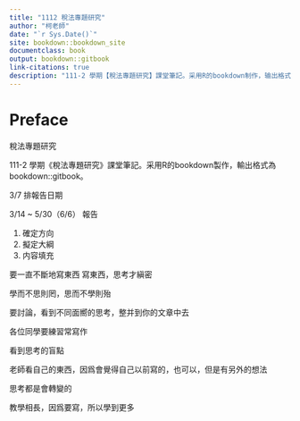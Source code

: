 ```yaml
---
title: "1112 稅法專題研究"
author: "柯老師"
date: "`r Sys.Date()`"
site: bookdown::bookdown_site
documentclass: book
output: bookdown::gitbook
link-citations: true
description: "111-2 學期【稅法專題研究】課堂筆記。采用R的bookdown制作，输出格式为bookdown::gitbook."
---
```


# Preface {-}

稅法專題研究


111-2 學期《稅法專題研究》課堂筆記。采用R的bookdown製作，輸出格式為bookdown::gitbook。


3/7 排報告日期

3/14 ~ 5/30（6/6） 報告

1. 確定方向
2. 擬定大綱
3. 内容填充

要一直不斷地寫東西
寫東西，思考才縝密

學而不思則罔，思而不學則殆

要討論，看到不同面嚮的思考，整并到你的文章中去

各位同學要練習常寫作

看到思考的盲點

老師看自己的東西，因爲會覺得自己以前寫的，也可以，但是有另外的想法

思考都是會轉變的

教學相長，因爲要寫，所以學到更多

